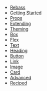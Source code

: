 
- [Rebass](/)
- [Getting Started](/getting-started)
- [Props](/props)
- [Extending](/extending)
- [Theming](/theming)
- [Box](/Box)
- [Flex](/Flex)
- [Text](/Text)
- [Heading](/Heading)
- [Button](/Button)
- [Link](/Link)
- [Image](/Image)
- [Card](/Card)
- [Advanced](/advanced)
- [Reciped](/recipes)
